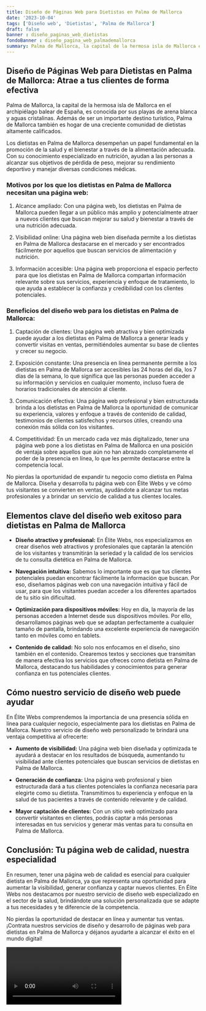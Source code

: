 ```yaml
---
title: Diseño de Páginas Web para Dietistas en Palma de Mallorca
date: '2023-10-04'
tags: ['Diseño web', 'Dietistas', 'Palma de Mallorca']
draft: false
banner : diseño_paginas_web_dietistas
fondoBanner : diseño_pagina_web_palmademallorca
summary: Palma de Mallorca, la capital de la hermosa isla de Mallorca en el archipiélago balear de España, es conocida por sus playas de arena blanca y aguas cristalinas. Además de ser un importante destino turístico, Palma de Mallorca también es hogar de una creciente comunidad de dietistas altamente calificados.
---
```


## Diseño de Páginas Web para Dietistas en Palma de Mallorca: Atrae a tus clientes de forma efectiva

Palma de Mallorca, la capital de la hermosa isla de Mallorca en el archipiélago balear de España, es conocida por sus playas de arena blanca y aguas cristalinas. Además de ser un importante destino turístico, Palma de Mallorca también es hogar de una creciente comunidad de dietistas altamente calificados.

Los dietistas en Palma de Mallorca desempeñan un papel fundamental en la promoción de la salud y el bienestar a través de la alimentación adecuada. Con su conocimiento especializado en nutrición, ayudan a las personas a alcanzar sus objetivos de pérdida de peso, mejorar su rendimiento deportivo y manejar diversas condiciones médicas.

### Motivos por los que los dietistas en Palma de Mallorca necesitan una página web:

1. Alcance ampliado: Con una página web, los dietistas en Palma de Mallorca pueden llegar a un público más amplio y potencialmente atraer a nuevos clientes que buscan mejorar su salud y bienestar a través de una nutrición adecuada.

2. Visibilidad online: Una página web bien diseñada permite a los dietistas en Palma de Mallorca destacarse en el mercado y ser encontrados fácilmente por aquellos que buscan servicios de alimentación y nutrición.

3. Información accesible: Una página web proporciona el espacio perfecto para que los dietistas en Palma de Mallorca compartan información relevante sobre sus servicios, experiencia y enfoque de tratamiento, lo que ayuda a establecer la confianza y credibilidad con los clientes potenciales.

### Beneficios del diseño web para los dietistas en Palma de Mallorca:

1. Captación de clientes: Una página web atractiva y bien optimizada puede ayudar a los dietistas en Palma de Mallorca a generar leads y convertir visitas en ventas, permitiéndoles aumentar su base de clientes y crecer su negocio.

2. Exposición constante: Una presencia en línea permanente permite a los dietistas en Palma de Mallorca ser accesibles las 24 horas del día, los 7 días de la semana, lo que significa que las personas pueden acceder a su información y servicios en cualquier momento, incluso fuera de horarios tradicionales de atención al cliente.

3. Comunicación efectiva: Una página web profesional y bien estructurada brinda a los dietistas en Palma de Mallorca la oportunidad de comunicar su experiencia, valores y enfoque a través de contenido de calidad, testimonios de clientes satisfechos y recursos útiles, creando una conexión más sólida con los visitantes.

4. Competitividad: En un mercado cada vez más digitalizado, tener una página web pone a los dietistas en Palma de Mallorca en una posición de ventaja sobre aquellos que aún no han abrazado completamente el poder de la presencia en línea, lo que les permite destacarse entre la competencia local.

No pierdas la oportunidad de expandir tu negocio como dietista en Palma de Mallorca. Diseña y desarrolla tu página web con Élite Webs y ve cómo tus visitantes se convierten en ventas, ayudándote a alcanzar tus metas profesionales y a brindar un servicio de calidad a tus clientes locales.

<GifSeo />

<Cta />

## Elementos clave del diseño web exitoso para dietistas en Palma de Mallorca

- **Diseño atractivo y profesional:** En Élite Webs, nos especializamos en crear diseños web atractivos y profesionales que captarán la atención de los visitantes y transmitirán la seriedad y la calidad de los servicios de tu consulta dietética en Palma de Mallorca.

- **Navegación intuitiva:** Sabemos lo importante que es que tus clientes potenciales puedan encontrar fácilmente la información que buscan. Por eso, diseñamos páginas web con una navegación intuitiva y fácil de usar, para que los visitantes puedan acceder a los diferentes apartados de tu sitio sin dificultad.

- **Optimización para dispositivos móviles:** Hoy en día, la mayoría de las personas acceden a Internet desde sus dispositivos móviles. Por ello, desarrollamos páginas web que se adaptan perfectamente a cualquier tamaño de pantalla, brindando una excelente experiencia de navegación tanto en móviles como en tablets.

- **Contenido de calidad:** No solo nos enfocamos en el diseño, sino también en el contenido. Crearemos textos y secciones que transmitan de manera efectiva los servicios que ofreces como dietista en Palma de Mallorca, destacando tus habilidades y conocimientos para generar confianza en tus potenciales clientes.

## Cómo nuestro servicio de diseño web puede ayudar

En Élite Webs comprendemos la importancia de una presencia sólida en línea para cualquier negocio, especialmente para los dietistas en Palma de Mallorca. Nuestro servicio de diseño web personalizado te brindará una ventaja competitiva al ofrecerte:

- **Aumento de visibilidad:** Una página web bien diseñada y optimizada te ayudará a destacar en los resultados de búsqueda, aumentando tu visibilidad ante clientes potenciales que buscan servicios de dietistas en Palma de Mallorca.

- **Generación de confianza:** Una página web profesional y bien estructurada dará a tus clientes potenciales la confianza necesaria para elegirte como su dietista. Transmitimos tu experiencia y enfoque en la salud de tus pacientes a través de contenido relevante y de calidad.

- **Mayor captación de clientes:** Con un sitio web optimizado para convertir visitantes en clientes, podrás captar a más personas interesadas en tus servicios y generar más ventas para tu consulta en Palma de Mallorca.

## Conclusión: Tu página web de calidad, nuestra especialidad

En resumen, tener una página web de calidad es esencial para cualquier dietista en Palma de Mallorca, ya que representa una oportunidad para aumentar la visibilidad, generar confianza y captar nuevos clientes. En Élite Webs nos destacamos por nuestro servicio de diseño web especializado en el sector de la salud, brindándote una solución personalizada que se adapte a tus necesidades y te diferencie de la competencia.

No pierdas la oportunidad de destacar en línea y aumentar tus ventas. ¡Contrata nuestros servicios de diseño y desarrollo de páginas web para dietistas en Palma de Mallorca y déjanos ayudarte a alcanzar el éxito en el mundo digital!

<Video />

<CtaBot job='Dietistas' city='Palma de Mallorca'/>

<Gmaps query='Palma de Mallorca+españa+maps' />